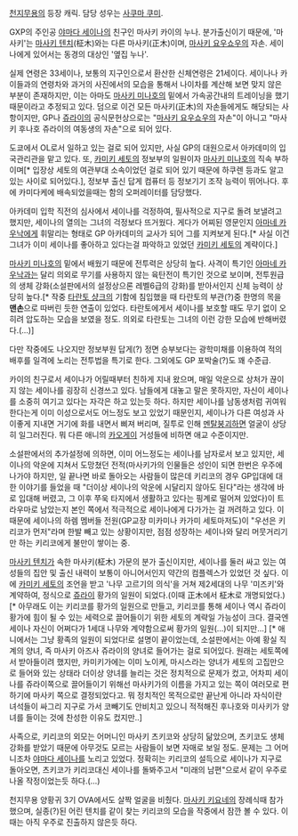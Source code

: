 [[천지무용]]의 등장 캐릭. 담당 성우는 [[사쿠마 쿠미]].

GXP의 주인공 [[야마다 세이나]]의 친구인 마사키 카이의 누나. 분가출신이기 때문에, '마사키'는 [[마사키 텐치]](柾木)와는 다른 마사키(正木)이며, [[마사키 요우쇼우]]의 자손. 세이나에게 있어서는 동경의 대상인 '옆집 누나'.

실제 연령은 33세이나, 보통의 지구인으로서 환산한 신체연령은 21세이다. 세이나나 카이들과의 연령차와 과거의 사진에서의 모습을 통해서 나이차를 계산해 보면 맞지 않은 부분이 존재하지만, 이는 아마도 [[마사키 미나호]]의 밑에서 가속공간내의 트레이닝을 했기 때문이라고 추정되고 있다. 덤으로 이건 모든 마사키(正木)의 자손들에게도 해당되는 사항이지만, GP나 [[쥬라이]]의 공식문헌상으로는 "[[마사키 요우쇼우]]의 자손"이 아니고 "마사키 후나호 쥬라이의 여동생의 자손"으로 되어 있다.

도쿄에서 OL로서 일하고 있는 걸로 되어 있지만, 사실 GP의 대원으로서 아카데미의 입국관리관을 맡고 있다. 또, [[카미키 세토]]의 정보부의 일원이자 [[마사키 미나호]]의 직속 부하이며[* 입장상 세토의 여관부대 소속이었던 걸로 되어 있기 때문에 하쿠렌 등과도 알고있는 사이로 되어있다.], 정보부 출신 답게 컴퓨터 등 정보기기 조작 능력이 뛰어나다. 후에 카미다케에 배속되었을때는 함의 오퍼레이터를 담당했다. 

아카데미 입학 직전의 심사에서 세이나를 걱정하여, 필사적으로 지구로 돌려 보낼려고 했지만, 세이나의 열의는 그녀의 걱정보다 뜨거웠다. 게다가 어찌된 영문인지 [[아마네 카우낙]]에게 휘말리는 형태로 GP 아카데미의 교사가 되어 그를 지켜보게 된다.[* 사실 이건 그녀가 이미 세이나를 좋아하고 있다는걸 파악하고 있었던 [[카미키 세토]]의 계략이다.]

[[마사키 미나호]]의 밑에서 배웠기 때문에 전투력은 상당히 높다. 사격이 특기인 [[아마네 카우낙]]과는 달리 의외로 무기를 사용하지 않는 육탄전이 특기인 것으로 보이며, 전투원급의 생체 강화(소설판에서의 설정상으론 레벨6급의 강화)를 받아서인지 신체 능력이 상당히 높다.[* 작중 [[타란토 샹크]]의 기함에 침입했을 때 타란토의 부관(?)중 한명의 목을 '''맨손'''으로 따버린 듯한 연출이 있었다. 타란토에게서 세이나를 보호할 때도 무기 없이 오히려 압도하는 모습을 보였을 정도. 의외로 타란토는 그녀의 이런 강한 모습에 반해버렸다.(...)]

다만 작중에도 나오지만 정보부원 답게(?) 정면 승부보다는 광학미채를 이용하여 적의 배후를 일격에 노리는 전투법을 특기로 한다. 그외에도 GP 포박술(?)도 꽤 수준급.

카이의 친구로서 세이나가 어릴때부터 친하게 지내 왔으며, 매일 악운으로 상처가 끊이지 않는 세이나를 굉장히 신경쓰고 있다. 남들에게 대놓고 말은 못하지만, 자신이 세이나를 소중히 여기고 있다는 자각은 하고 있는듯 하다. 하지만 세이나를 남동생처럼 귀여워 한다는게 이미 이성으로서도 어느정도 보고 있었기 때문인지, 세이나가 다른 여성과 사이좋게 지내면 거기에 화를 내면서 삐져 버리며, 질투로 인해 [[멘탈붕괴]]하면 얼굴이 상당히 일그러진다. 뭐 다른 애니의 [[카오게이]] 거성들에 비하면 애교 수준이지만.

소설판에서의 추가설정에 의하면, 이미 어느정도는 세이나를 남자로서 보고 있지만, 세이나의 악운에 지쳐서 도망쳤던 전적(마사키가의 인물들은 성인이 되면 한번은 우주에 나가야 하지만, 일 끝나면 바로 돌아오는 사람들이 많은데 키리코의 경우 GP입대에 대한 이야기를 들었을 때 "더이상 세이나의 악운에 시달리지 않아도 된다"라는 생각에 바로 입대해 버렸고, 그 이후 쭈욱 타지에서 생활하고 있다는 핑계로 떨어져 있었다)이 트라우마로 남았는지 본인 쪽에서 적극적으로 세이나에게 다가가는 걸 꺼려하고 있다.
이 때문에 세이나의 하렘 멤버들 전원(GP교장 미카미나 카가미 세토마저도)이 "우선은 키리코가 먼저"라며 한발 빼고 있는 상황이지만, 점점 성장하는 세이나와 달리 머뭇거리기만 하는 키리코에게 불만이 쌓이는 중.


[[마사키 텐치]]가 속한 마사키(柾木) 가문의 분가 출신이지만, 세이나를 둘러 싸고 있는 여성들의 집안 및 출신 내력이 보통이 아니어서인지 약간의 컴플렉스가 있었던 것 싶다. 이에 [[카미키 세토]]의 조언을 받고 '나무 고르기의 의식'을 거쳐 제2세대의 나무 '미즈키'와 계약하여, 정식으로 [[쥬라이]] 황가의 일원이 되었다.(이때 正木에서 柾木로 개명되었다.)[* 아무래도 이는 키리코를 황가의 일원으로 만들고, 키리코를 통해 세이나 역시 쥬라이 황가에 힘이 될 수 있는 세력으로 끌어들이기 위한 세토의 계략일 가능성이 크다. 결국엔 세이나 자신이 어쩌다가 1세대 나무와 계약함으로써 황가의 일원(...)이 되지만...]
[* 애니에서는 그냥 황족의 일원이 되었다!로 설명이 끝이었는데, 소설판에서는 아예 황실 직계의 양녀, 즉 마사키 아즈사 쥬라이의 양녀로 들어가는 걸로 되어있다. 원래는 세토쪽에서 받아들이려 했지만, 카미키가에는 이미 노이케, 마시스라는 양녀가 세토의 고집만으로 들어와 있는 상태라 더이상 양녀를 늘리는 것은 정치적으로 문제가 컸고, 어차피 세이나를 쥬라이쪽으로 끌어들이기 위해선 마사키가의 이름을 가지고 있는 쪽이 여러모로 편하기에 마사키 쪽으로 결정되었다고. 뭐 정치적인 목적으로만 끝난게 아니라 자식이란 녀석들이 싸그리 지구로 가서 코빼기도 안비치고 있으니 적적해진 후나호와 미사키가  양녀를 들이는 것에 찬성한 이유도 컸지만..]

사족으로, 키리코의 외모는 어머니인 마사키 츠키코와 상당히 닮았으며, 츠키코도 생체강화를 받았기 때문에 아무것도 모르는 사람들이 보면 자매로 보일 정도. 문제는 그 어머니조차 [[야마다 세이나]]를 노리고 있었다. 정확히는 키리코의 설득으로 세이나가 지구로 돌아오면, 츠키코가 키리코대신 세이나를 돌봐주고서 "미래의 남편"으로서 같이 우주로 나올 작정이었는듯 하다.(…)

천지무용 양황귀 3기 OVA에서도 살짝 얼굴을 비췄다. [[마사키 키요네]]의 장례식때 참가했으며, 실종(?)된 어린 텐치를 같이 찾는 키리코의 모습을 작중에서 잠깐 볼 수 있다. 이때는 아직 우주로 진출하지 않은듯 하다.
